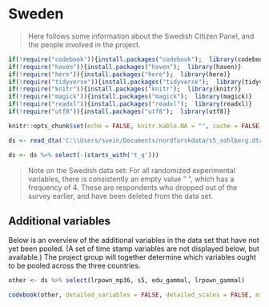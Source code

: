 # Sweden

> Here follows some information about the Swedish Citizen Panel, and the people involved in the project.

```r
if(!require("codebook")){install.packages("codebook");  library(codebook)}
if(!require("haven")){install.packages("haven");  library(haven)}
if(!require("here")){install.packages("here");  library(here)}
if(!require("tidyverse")){install.packages("tidyverse");  library(tidyverse)}
if(!require("knitr")){install.packages("knitr");  library(knitr)}
if(!require("magick")){install.packages("magick");  library(magick)}
if(!require("readxl")){install.packages("readxl");  library(readxl)}
if(!require("utf8")){install.packages("utf8");  library(utf8)}

knitr::opts_chunk$set(echo = FALSE, knitr.kable.NA = "", cache = FALSE, message = FALSE )
```

```r

ds <- read_dta('C:\\Users/svein/Documents/nordforskdata/s5_sohlberg.dta') 

ds <- ds %>% select(-(starts_with('t_q')))
```

> Note on the Swedish data set:
For all randomized experimental variables, there is consistently an empty value " ", which has a frequency of 4. These are respondents who dropped out of the survey earlier, and have been deleted from the data set.


## Additional variables 

Below is an overview of the additional variables in the data set that have not yet been pooled. 
(A set of time stamp variables are not displayed below, but available.)
The project group will together determine which variables ought to be pooled across the three countries.

```r

other <- ds %>% select(lrpown_mp36, s5, edu_gammal, lrpown_gammal)

codebook(other, detailed_variables = FALSE, detailed_scales = FALSE, missingness_report = FALSE)
```
